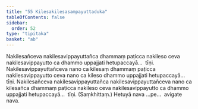 ```yaml
---
title: "55 Kilesakilesasampayuttaduka"
tableOfContents: false
sidebar:
  order: 52
type: "tipitaka"
basket: "ab"
---
```



<DynamicBreadcrumb />

<Division number="74">

<Paragraph number="234">
Nakilesañceva nakilesavippayuttañca dhammaṃ paṭicca nakileso ceva nakilesavippayutto ca dhammo uppajjati hetupaccayā…  tīṇi.
</Paragraph>

<Paragraph number="235">
Nakilesavippayuttañceva nano ca kilesaṃ dhammaṃ paṭicca nakilesavippayutto ceva nano ca kileso dhammo uppajjati hetupaccayā…  tīṇi.
</Paragraph>

<Paragraph number="236">
Nakilesañceva nakilesavippayuttañca nakilesavippayuttañceva nano ca kilesañca dhammaṃ paṭicca nakileso ceva nakilesavippayutto ca dhammo uppajjati hetupaccayā…  tīṇi. (Saṃkhittaṃ.)
</Paragraph>

<Paragraph number="237">
Hetuyā nava …pe…  avigate nava.
</Paragraph>
</Division>